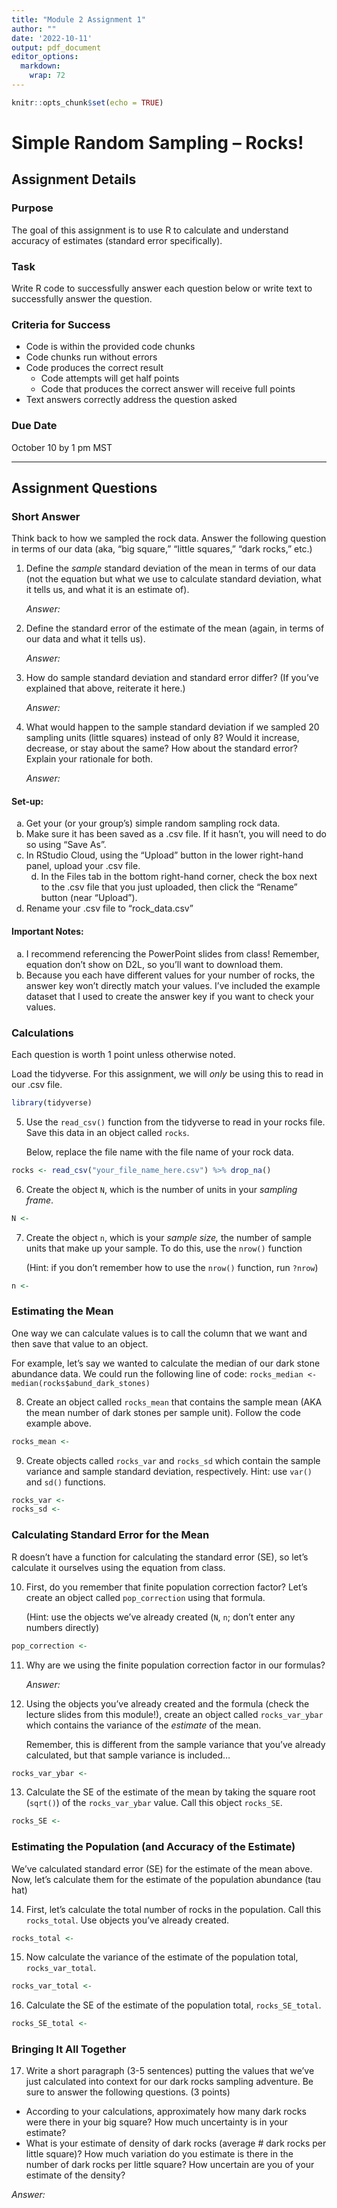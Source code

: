 ```yaml
---
title: "Module 2 Assignment 1"
author: ""
date: '2022-10-11'
output: pdf_document
editor_options: 
  markdown: 
    wrap: 72
---
```


```r
knitr::opts_chunk$set(echo = TRUE)
```

# Simple Random Sampling -- Rocks!

## Assignment Details

### Purpose

The goal of this assignment is to use R to calculate and understand
accuracy of estimates (standard error specifically).

### Task

Write R code to successfully answer each question below or write text to
successfully answer the question.

### Criteria for Success

-   Code is within the provided code chunks
-   Code chunks run without errors
-   Code produces the correct result
    -   Code attempts will get half points
    -   Code that produces the correct answer will receive full points
-   Text answers correctly address the question asked

### Due Date

October 10 by 1 pm MST

------------------------------------------------------------------------

## Assignment Questions

### Short Answer

Think back to how we sampled the rock data. Answer the following
question in terms of our data (aka, "big square," "little squares,"
"dark rocks," etc.)

1.  Define the *sample* standard deviation of the mean in terms of our
    data (not the equation but what we use to calculate standard
    deviation, what it tells us, and what it is an estimate of).

    *Answer:*

2.  Define the standard error of the estimate of the mean (again, in
    terms of our data and what it tells us).

    *Answer:*

3.  How do sample standard deviation and standard error differ? (If
    you've explained that above, reiterate it here.)

    *Answer:*

4.  What would happen to the sample standard deviation if we sampled 20
    sampling units (little squares) instead of only 8? Would it
    increase, decrease, or stay about the same? How about the standard
    error? Explain your rationale for both.

    *Answer:*

#### Set-up:

(a) Get your (or your group's) simple random sampling rock data.
(b) Make sure it has been saved as a .csv file. If it hasn't, you will
    need to do so using "Save As".
(c) In RStudio Cloud, using the "Upload" button in the lower right-hand
    panel, upload your .csv file.
    (d) In the Files tab in the bottom right-hand corner, check the box
        next to the .csv file that you just uploaded, then click the
        "Rename" button (near "Upload").
(d) Rename your .csv file to "rock_data.csv"

#### Important Notes:

(a) I recommend referencing the PowerPoint slides from class! Remember,
    equation don't show on D2L, so you'll want to download them.
(b) Because you each have different values for your number of rocks, the
    answer key won't directly match your values. I've included the
    example dataset that I used to create the answer key if you want to
    check your values.

### Calculations

Each question is worth 1 point unless otherwise noted.

Load the tidyverse. For this assignment, we will *only* be using this to
read in our .csv file.

```r
library(tidyverse)
```

5.  Use the `read_csv()` function from the tidyverse to read in your
    rocks file. Save this data in an object called `rocks`.

    Below, replace the file name with the file name of your rock data.

```r
rocks <- read_csv("your_file_name_here.csv") %>% drop_na()
```

6.  Create the object `N`, which is the number of units in your
    *sampling frame*.

```r
N <- 
```

7.  Create the object `n`, which is your *sample size,* the number of
    sample units that make up your sample. To do this, use the `nrow()`
    function

    (Hint: if you don't remember how to use the `nrow()` function, run
    `?nrow`)

```r
n <- 
```

### Estimating the Mean

One way we can calculate values is to call the column that we want and
then save that value to an object.

For example, let's say we wanted to calculate the median of our dark
stone abundance data. We could run the following line of code:
`rocks_median <- median(rocks$abund_dark_stones)`

8.  Create an object called `rocks_mean` that contains the sample mean
    (AKA the mean number of dark stones per sample unit). Follow the
    code example above.

```r
rocks_mean <- 
```

9.  Create objects called `rocks_var` and `rocks_sd` which contain the
    sample variance and sample standard deviation, respectively. Hint:
    use `var()` and `sd()` functions.

```r
rocks_var <- 
rocks_sd <- 
```

### Calculating Standard Error for the Mean

R doesn't have a function for calculating the standard error (SE), so
let's calculate it ourselves using the equation from class.

10. First, do you remember that finite population correction factor?
    Let's create an object called `pop_correction` using that formula.

    (Hint: use the objects we've already created (`N`, `n`; don't enter
    any numbers directly)

```r
pop_correction <- 
```

11. Why are we using the finite population correction factor in our
    formulas?

    *Answer:*

12. Using the objects you've already created and the formula (check the
    lecture slides from this module!), create an object called
    `rocks_var_ybar` which contains the variance of the *estimate* of
    the mean.

    Remember, this is different from the sample variance that you've
    already calculated, but that sample variance is included...

```r
rocks_var_ybar <- 
```

13. Calculate the SE of the estimate of the mean by taking the square
    root (`sqrt()`) of the `rocks_var_ybar` value. Call this object `rocks_SE`.

```r
rocks_SE <- 
```

### Estimating the Population (and Accuracy of the Estimate)

We've calculated standard error (SE) for the estimate of the mean above.
Now, let's calculate them for the estimate of the population abundance
(tau hat)

14. First, let's calculate the total number of rocks in the population.
    Call this `rocks_total`. Use objects you've already created.

```r
rocks_total <- 
```

15. Now calculate the variance of the estimate of the population total,
    `rocks_var_total`.

```r
rocks_var_total <- 
```

16. Calculate the SE of the estimate of the population total,
    `rocks_SE_total`.

```r
rocks_SE_total <- 
```

### Bringing It All Together

17. Write a short paragraph (3-5 sentences) putting the values that
    we've just calculated into context for our dark rocks sampling
    adventure. Be sure to answer the following questions. (3 points)

-   According to your calculations, approximately how many dark rocks
    were there in your big square? How much uncertainty is in your
    estimate?
-   What is your estimate of density of dark rocks (average \# dark
    rocks per little square)? How much variation do you estimate is
    there in the number of dark rocks per little square? How uncertain
    are you of your estimate of the density?

*Answer:*
